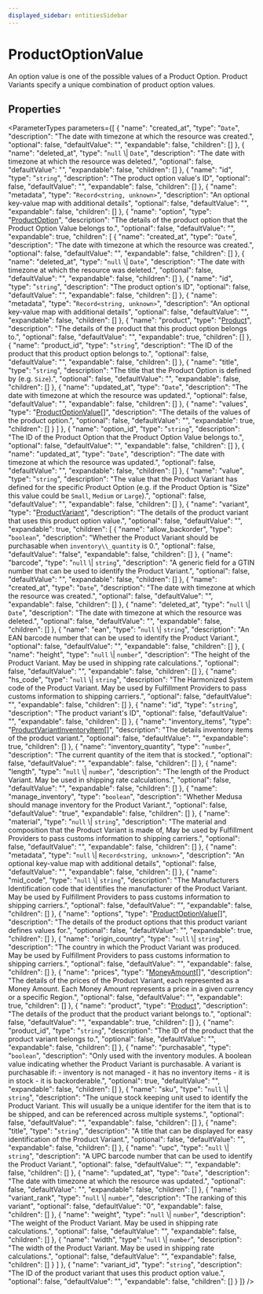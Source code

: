 ```yaml
---
displayed_sidebar: entitiesSidebar
---
```



# ProductOptionValue

An option value is one of the possible values of a Product Option. Product Variants specify a unique combination of product option values.

## Properties

<ParameterTypes parameters={[
  {
    "name": "created_at",
    "type": "`Date`",
    "description": "The date with timezone at which the resource was created.",
    "optional": false,
    "defaultValue": "",
    "expandable": false,
    "children": []
  },
  {
    "name": "deleted_at",
    "type": "`null` \\| `Date`",
    "description": "The date with timezone at which the resource was deleted.",
    "optional": false,
    "defaultValue": "",
    "expandable": false,
    "children": []
  },
  {
    "name": "id",
    "type": "`string`",
    "description": "The product option value's ID",
    "optional": false,
    "defaultValue": "",
    "expandable": false,
    "children": []
  },
  {
    "name": "metadata",
    "type": "`Record<string, unknown>`",
    "description": "An optional key-value map with additional details",
    "optional": false,
    "defaultValue": "",
    "expandable": false,
    "children": []
  },
  {
    "name": "option",
    "type": "[ProductOption](ProductOption.mdx)",
    "description": "The details of the product option that the Product Option Value belongs to.",
    "optional": false,
    "defaultValue": "",
    "expandable": true,
    "children": [
      {
        "name": "created_at",
        "type": "`Date`",
        "description": "The date with timezone at which the resource was created.",
        "optional": false,
        "defaultValue": "",
        "expandable": false,
        "children": []
      },
      {
        "name": "deleted_at",
        "type": "`null` \\| `Date`",
        "description": "The date with timezone at which the resource was deleted.",
        "optional": false,
        "defaultValue": "",
        "expandable": false,
        "children": []
      },
      {
        "name": "id",
        "type": "`string`",
        "description": "The product option's ID",
        "optional": false,
        "defaultValue": "",
        "expandable": false,
        "children": []
      },
      {
        "name": "metadata",
        "type": "`Record<string, unknown>`",
        "description": "An optional key-value map with additional details",
        "optional": false,
        "defaultValue": "",
        "expandable": false,
        "children": []
      },
      {
        "name": "product",
        "type": "[Product](Product.mdx)",
        "description": "The details of the product that this product option belongs to.",
        "optional": false,
        "defaultValue": "",
        "expandable": true,
        "children": []
      },
      {
        "name": "product_id",
        "type": "`string`",
        "description": "The ID of the product that this product option belongs to.",
        "optional": false,
        "defaultValue": "",
        "expandable": false,
        "children": []
      },
      {
        "name": "title",
        "type": "`string`",
        "description": "The title that the Product Option is defined by (e.g. `Size`).",
        "optional": false,
        "defaultValue": "",
        "expandable": false,
        "children": []
      },
      {
        "name": "updated_at",
        "type": "`Date`",
        "description": "The date with timezone at which the resource was updated.",
        "optional": false,
        "defaultValue": "",
        "expandable": false,
        "children": []
      },
      {
        "name": "values",
        "type": "[ProductOptionValue](ProductOptionValue.mdx)[]",
        "description": "The details of the values of the product option.",
        "optional": false,
        "defaultValue": "",
        "expandable": true,
        "children": []
      }
    ]
  },
  {
    "name": "option_id",
    "type": "`string`",
    "description": "The ID of the Product Option that the Product Option Value belongs to.",
    "optional": false,
    "defaultValue": "",
    "expandable": false,
    "children": []
  },
  {
    "name": "updated_at",
    "type": "`Date`",
    "description": "The date with timezone at which the resource was updated.",
    "optional": false,
    "defaultValue": "",
    "expandable": false,
    "children": []
  },
  {
    "name": "value",
    "type": "`string`",
    "description": "The value that the Product Variant has defined for the specific Product Option (e.g. if the Product Option is \"Size\" this value could be `Small`, `Medium` or `Large`).",
    "optional": false,
    "defaultValue": "",
    "expandable": false,
    "children": []
  },
  {
    "name": "variant",
    "type": "[ProductVariant](ProductVariant.mdx)",
    "description": "The details of the product variant that uses this product option value.",
    "optional": false,
    "defaultValue": "",
    "expandable": true,
    "children": [
      {
        "name": "allow_backorder",
        "type": "`boolean`",
        "description": "Whether the Product Variant should be purchasable when `inventory\\_quantity` is 0.",
        "optional": false,
        "defaultValue": "false",
        "expandable": false,
        "children": []
      },
      {
        "name": "barcode",
        "type": "`null` \\| `string`",
        "description": "A generic field for a GTIN number that can be used to identify the Product Variant.",
        "optional": false,
        "defaultValue": "",
        "expandable": false,
        "children": []
      },
      {
        "name": "created_at",
        "type": "`Date`",
        "description": "The date with timezone at which the resource was created.",
        "optional": false,
        "defaultValue": "",
        "expandable": false,
        "children": []
      },
      {
        "name": "deleted_at",
        "type": "`null` \\| `Date`",
        "description": "The date with timezone at which the resource was deleted.",
        "optional": false,
        "defaultValue": "",
        "expandable": false,
        "children": []
      },
      {
        "name": "ean",
        "type": "`null` \\| `string`",
        "description": "An EAN barcode number that can be used to identify the Product Variant.",
        "optional": false,
        "defaultValue": "",
        "expandable": false,
        "children": []
      },
      {
        "name": "height",
        "type": "`null` \\| `number`",
        "description": "The height of the Product Variant. May be used in shipping rate calculations.",
        "optional": false,
        "defaultValue": "",
        "expandable": false,
        "children": []
      },
      {
        "name": "hs_code",
        "type": "`null` \\| `string`",
        "description": "The Harmonized System code of the Product Variant. May be used by Fulfillment Providers to pass customs information to shipping carriers.",
        "optional": false,
        "defaultValue": "",
        "expandable": false,
        "children": []
      },
      {
        "name": "id",
        "type": "`string`",
        "description": "The product variant's ID",
        "optional": false,
        "defaultValue": "",
        "expandable": false,
        "children": []
      },
      {
        "name": "inventory_items",
        "type": "[ProductVariantInventoryItem](ProductVariantInventoryItem.mdx)[]",
        "description": "The details inventory items of the product variant.",
        "optional": false,
        "defaultValue": "",
        "expandable": true,
        "children": []
      },
      {
        "name": "inventory_quantity",
        "type": "`number`",
        "description": "The current quantity of the item that is stocked.",
        "optional": false,
        "defaultValue": "",
        "expandable": false,
        "children": []
      },
      {
        "name": "length",
        "type": "`null` \\| `number`",
        "description": "The length of the Product Variant. May be used in shipping rate calculations.",
        "optional": false,
        "defaultValue": "",
        "expandable": false,
        "children": []
      },
      {
        "name": "manage_inventory",
        "type": "`boolean`",
        "description": "Whether Medusa should manage inventory for the Product Variant.",
        "optional": false,
        "defaultValue": "true",
        "expandable": false,
        "children": []
      },
      {
        "name": "material",
        "type": "`null` \\| `string`",
        "description": "The material and composition that the Product Variant is made of, May be used by Fulfillment Providers to pass customs information to shipping carriers.",
        "optional": false,
        "defaultValue": "",
        "expandable": false,
        "children": []
      },
      {
        "name": "metadata",
        "type": "`null` \\| `Record<string, unknown>`",
        "description": "An optional key-value map with additional details",
        "optional": false,
        "defaultValue": "",
        "expandable": false,
        "children": []
      },
      {
        "name": "mid_code",
        "type": "`null` \\| `string`",
        "description": "The Manufacturers Identification code that identifies the manufacturer of the Product Variant. May be used by Fulfillment Providers to pass customs information to shipping carriers.",
        "optional": false,
        "defaultValue": "",
        "expandable": false,
        "children": []
      },
      {
        "name": "options",
        "type": "[ProductOptionValue](ProductOptionValue.mdx)[]",
        "description": "The details of the product options that this product variant defines values for.",
        "optional": false,
        "defaultValue": "",
        "expandable": true,
        "children": []
      },
      {
        "name": "origin_country",
        "type": "`null` \\| `string`",
        "description": "The country in which the Product Variant was produced. May be used by Fulfillment Providers to pass customs information to shipping carriers.",
        "optional": false,
        "defaultValue": "",
        "expandable": false,
        "children": []
      },
      {
        "name": "prices",
        "type": "[MoneyAmount](MoneyAmount.mdx)[]",
        "description": "The details of the prices of the Product Variant, each represented as a Money Amount. Each Money Amount represents a price in a given currency or a specific Region.",
        "optional": false,
        "defaultValue": "",
        "expandable": true,
        "children": []
      },
      {
        "name": "product",
        "type": "[Product](Product.mdx)",
        "description": "The details of the product that the product variant belongs to.",
        "optional": false,
        "defaultValue": "",
        "expandable": true,
        "children": []
      },
      {
        "name": "product_id",
        "type": "`string`",
        "description": "The ID of the product that the product variant belongs to.",
        "optional": false,
        "defaultValue": "",
        "expandable": false,
        "children": []
      },
      {
        "name": "purchasable",
        "type": "`boolean`",
        "description": "Only used with the inventory modules. A boolean value indicating whether the Product Variant is purchasable. A variant is purchasable if: - inventory is not managed - it has no inventory items - it is in stock - it is backorderable.",
        "optional": true,
        "defaultValue": "",
        "expandable": false,
        "children": []
      },
      {
        "name": "sku",
        "type": "`null` \\| `string`",
        "description": "The unique stock keeping unit used to identify the Product Variant. This will usually be a unique identifer for the item that is to be shipped, and can be referenced across multiple systems.",
        "optional": false,
        "defaultValue": "",
        "expandable": false,
        "children": []
      },
      {
        "name": "title",
        "type": "`string`",
        "description": "A title that can be displayed for easy identification of the Product Variant.",
        "optional": false,
        "defaultValue": "",
        "expandable": false,
        "children": []
      },
      {
        "name": "upc",
        "type": "`null` \\| `string`",
        "description": "A UPC barcode number that can be used to identify the Product Variant.",
        "optional": false,
        "defaultValue": "",
        "expandable": false,
        "children": []
      },
      {
        "name": "updated_at",
        "type": "`Date`",
        "description": "The date with timezone at which the resource was updated.",
        "optional": false,
        "defaultValue": "",
        "expandable": false,
        "children": []
      },
      {
        "name": "variant_rank",
        "type": "`null` \\| `number`",
        "description": "The ranking of this variant",
        "optional": false,
        "defaultValue": "0",
        "expandable": false,
        "children": []
      },
      {
        "name": "weight",
        "type": "`null` \\| `number`",
        "description": "The weight of the Product Variant. May be used in shipping rate calculations.",
        "optional": false,
        "defaultValue": "",
        "expandable": false,
        "children": []
      },
      {
        "name": "width",
        "type": "`null` \\| `number`",
        "description": "The width of the Product Variant. May be used in shipping rate calculations.",
        "optional": false,
        "defaultValue": "",
        "expandable": false,
        "children": []
      }
    ]
  },
  {
    "name": "variant_id",
    "type": "`string`",
    "description": "The ID of the product variant that uses this product option value.",
    "optional": false,
    "defaultValue": "",
    "expandable": false,
    "children": []
  }
]} />
